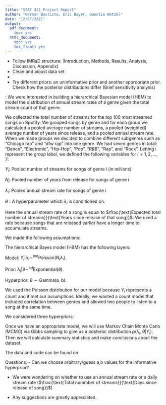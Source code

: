```yaml
---
title: "STAT 431 Project Report"
author: "German Bautista, Eric Bayer, Quentin Wetzel"
date: "12/07/2021"
output:
  pdf_document:
    toc: yes
  html_document:
    toc: yes
    toc_float: yes
---
```


- Follow IMRaD structure: (Introduction, Methods, Results, Analysis, Discussion, Appendix)
- Clean and adjust data set
-
- Try different priors: an uninformative prior and another appropriate prior. Check how the posterior distributions differ (Brief sensitivity analysis)

\textbf{Goal}: We were interested in building a hierarchical Bayesian model (HBM) to model the distribution of annual stream rates of a genre given the total stream count of that genre.

We collected the total number of streams for the top 100 most streamed songs on Spotify. We grouped songs by genre and for each group we calculated a pooled average number of streams, a pooled (weighted) average number of years since release, and a pooled annual stream rate. When we made groups we decided to combine different subgenres such as "Chicago rap" and "dfw rap" into one genre. We had seven genres in total: "Dance", "Electronic", "Hip-Hop", "Pop", "R$\&$B", "Rap", and "Rock". Letting i represent the group label, we defined the following variables for $i = 1, 2, ..., 7$:

$Y_i$: Pooled number of streams for songs of genre i (in millions)

$N_i$: Pooled number of years from release for songs of genre i

$\lambda_i$: Pooled annual stream rate for songs of genre i

$\theta: \text{A hyperparameter which}\ \lambda_i\ \text{is conditioned on}.$

Here the annual stream rate of a song is equal to $\frac{\text{Expected total number of streams}}{\text{Years since release of that song}}$. We used a rate because songs that are released earlier have a longer time to accumulate streams.

We made the following assumptions:
\begin{itemize}
\item[--] $N_i$ is fixed for each genre i.
\item[--] The pooled number of streams for songs of any genre was independent of the pooled number of streams for songs of a different genre. This means that we did not include the competitiveness between genres; say, accounting an increasing popularity of pop music in a time period due to a decreasing popularity of country music.
\item[--] Streams occurred independently and could not occur simulatenously
\item[--] The average annual stream rate of a genre was constant. 
\end{itemize}

The hierarchical Bayes model (HBM) has the following layers:

Model: $Y_i | \lambda_i \sim ^{\text{ind}} \text{Poisson}(N_i \lambda_i)$.

Prior: $\lambda_i | \theta \sim ^\text{iid} \text{Exponential} (\theta)$.

Hyperprior: $\theta \sim \text{Gamma(a, b)}$.

We used the Poisson distribution for our model because $Y_i$ represents a count and it met our assumptions. Ideally, we wanted a count model that included correlation between genres and allowed two people to listen to a song at the same time.

We considered three hyperpriors:
\begin{itemize}
    \item By choosing $a \approx 0, b \approx 0$, we obtain a proper vague hyperprior. We chose $a = 0.01, b = 0.01$ . Note that JAGS is not compatible with imporper priors.
    
    \item To get more informative hyperpriors, we chose $a = 1, b = 1$ and $a = 10, b = 10$.
    
\end{itemize}

Once we have an appropriate model, we will use Markov Chain Monte Carlo (MCMC) via Gibbs sampling to give us a posterior distribution $p(\lambda_i, \theta | Y_i)$. 
Then we will calculate summary statistics and make conclusions about the dataset.

\vspace{3mm} The data and code can be found on:\ \newline \indent \url{https://github.com/gbautista365/spotify-analysis}

Questions: 
- Can we choose arbitrary/guess a,b values for the informative hyperprior?

- We were wondering on whether to use an annual stream rate or a daily stream rate ($\frac{\text{Total nummber of streams}}{\text{Days since release of song}}$)

- Any suggestions are greatly appreciated.



<!-- # Spotify Analysis -->

<!-- ## Introduction -->





<!-- ## Methods -->





<!-- ## Results -->









<!-- ## Analysis -->





<!-- ## Discussion -->




<!-- ## Appendix -->





